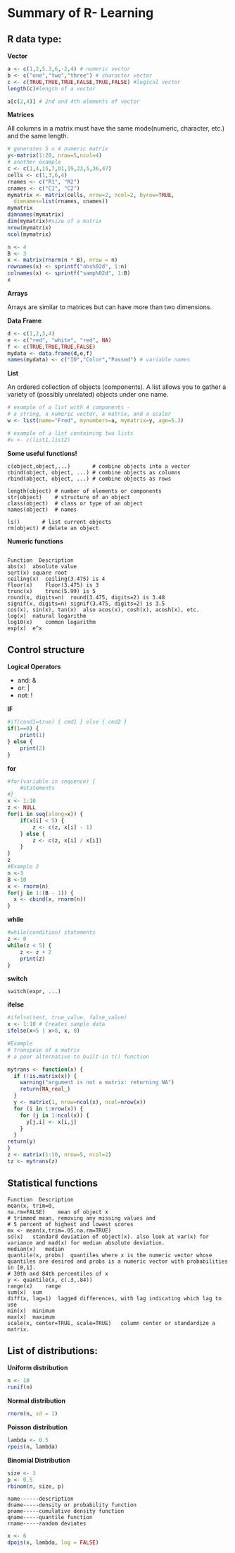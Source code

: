 Summary of R- Learning
========================================================

R data type:
----
**Vector**
```r
a <- c(1,2,5.3,6,-2,4) # numeric vector
b <- c("one","two","three") # character vector
c <- c(TRUE,TRUE,TRUE,FALSE,TRUE,FALSE) #logical vector
length(c)#length of a vector
```
```r
a[c(2,4)] # 2nd and 4th elements of vector
```
**Matrices**

All columns in a matrix must have the same mode(numeric, character, etc.) and the same length.
```r
# generates 5 x 4 numeric matrix 
y<-matrix(1:20, nrow=5,ncol=4)
# another example
c <- c(1,4,15,7,81,19,23,5,36,47)
cells <- c(1,3,6,4)
rnames <- c("R1", "R2")
cnames <- c("C1", "C2") 
mymatrix <- matrix(cells, nrow=2, ncol=2, byrow=TRUE,
  dimnames=list(rnames, cnames))
mymatrix
dimnames(mymatrix)
dim(mymatrix)#size of a matrix
nrow(mymatrix)
ncol(mymatrix)
```
```r
n <- 4
B <- 3
x <- matrix(rnorm(n * B), nrow = n)
rownames(x) <- sprintf("obs%02d", 1:n)
colnames(x) <- sprintf("samp%02d", 1:B)
x

```

**Arrays**

Arrays are similar to matrices but can have more than two dimensions.

**Data Frame**
```r
d <- c(1,2,3,4)
e <- c("red", "white", "red", NA)
f <- c(TRUE,TRUE,TRUE,FALSE)
mydata <- data.frame(d,e,f)
names(mydata) <- c("ID","Color","Passed") # variable names

```
**List**

An ordered collection of objects (components). A list allows you to gather a variety of (possibly unrelated) objects under one name.
```r
# example of a list with 4 components - 
# a string, a numeric vector, a matrix, and a scaler 
w <- list(name="Fred", mynumbers=a, mymatrix=y, age=5.3)

# example of a list containing two lists 
#v <- c(list1,list2)
```
**Some useful functions!**
```
c(object,object,...)       # combine objects into a vector
cbind(object, object, ...) # combine objects as columns
rbind(object, object, ...) # combine objects as rows 

length(object) # number of elements or components
str(object)    # structure of an object 
class(object)  # class or type of an object
names(object)  # names

ls()       # list current objects
rm(object) # delete an object
```
**Numeric functions**
```

Function  Description
abs(x)	absolute value
sqrt(x)	square root
ceiling(x)	ceiling(3.475) is 4
floor(x)	floor(3.475) is 3
trunc(x)	trunc(5.99) is 5
round(x, digits=n)	round(3.475, digits=2) is 3.48
signif(x, digits=n)	signif(3.475, digits=2) is 3.5
cos(x), sin(x), tan(x)	also acos(x), cosh(x), acosh(x), etc.
log(x)	natural logarithm
log10(x)	common logarithm
exp(x)	e^x
```
Control structure
-----
**Logical Operators**

- and: &
- or: |
- not: !

**IF**
```r
#if(cond1=true) { cmd1 } else { cmd2 }
if(1==0) {
    print(1) 
} else { 
    print(2) 
}
```
**for**
```r
#for(variable in sequence) { 
    #statements
#}
x <- 1:10
z <- NULL
for(i in seq(along=x)) { 
    if(x[i] < 5) { 
        z <- c(z, x[i] - 1)  
    } else { 
        z <- c(z, x[i] / x[i])  
    } 
}
z
#Example 2
n <-3
B <-10
x <- rnorm(n)
for(j in 1:(B - 1)) {
  x <- cbind(x, rnorm(n))
}
```
**while**
```r
#while(condition) statements
z <- 0
while(z < 5) { 
    z <- z + 2
    print(z)  
}
```
**switch**
```
switch(expr, ...)
```
**ifelse**
```r
#ifelse(test, true_value, false_value)
x <- 1:10 # Creates sample data
ifelse(x<5 | x>8, x, 0)
```
```r
#Example
# transpose of a matrix
# a poor alternative to built-in t() function

mytrans <- function(x) { 
  if (!is.matrix(x)) {
    warning("argument is not a matrix: returning NA")
    return(NA_real_)
  }
  y <- matrix(1, nrow=ncol(x), ncol=nrow(x)) 
  for (i in 1:nrow(x)) {
    for (j in 1:ncol(x)) {
      y[j,i] <- x[i,j] 
    }
  }
return(y)
}
z <- matrix(1:10, nrow=5, ncol=2)
tz <- mytrans(z)
```

Statistical functions
-------
```
Function  Description
mean(x, trim=0,
na.rm=FALSE)	mean of object x
# trimmed mean, removing any missing values and 
# 5 percent of highest and lowest scores 
mx <- mean(x,trim=.05,na.rm=TRUE)
sd(x)	standard deviation of object(x). also look at var(x) for variance and mad(x) for median absolute deviation.
median(x)	median
quantile(x, probs)	quantiles where x is the numeric vector whose quantiles are desired and probs is a numeric vector with probabilities in [0,1].
# 30th and 84th percentiles of x
y <- quantile(x, c(.3,.84))
range(x)	range
sum(x)	sum
diff(x, lag=1)	lagged differences, with lag indicating which lag to use
min(x)	minimum
max(x)	maximum
scale(x, center=TRUE, scale=TRUE)	column center or standardize a matrix.
```

List of distributions:
---------
**Uniform distribution**
```r
n <- 10
runif(n)
```
**Normal distribution**
```r
rnorm(n, sd = 1)
```
**Poisson distribution**
```r
lambda <- 0.5
rpois(n, lambda)
```
**Binomial Distribution**
```r
size <- 3
p <- 0.5
rbinom(n, size, p)
```
```
name------description
dname-----density or probability function
pname-----cumulative density function
qname-----quantile function
rname-----random deviates
```
```r
x <- 6
dpois(x, lambda, log = FALSE)
```

